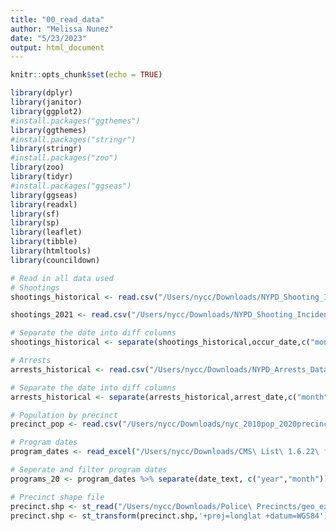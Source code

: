 ```yaml
---
title: "00_read_data"
author: "Melissa Nunez"
date: "5/23/2023"
output: html_document
---
```


```r
knitr::opts_chunk$set(echo = TRUE)
```



```r
library(dplyr)
library(janitor)
library(ggplot2)
#install.packages("ggthemes")
library(ggthemes)
#install.packages("stringr")
library(stringr)
#install.packages("zoo")
library(zoo)
library(tidyr)
#install.packages("ggseas")
library(ggseas)
library(readxl)
library(sf)
library(sp)
library(leaflet)
library(tibble)
library(htmltools)
library(councildown)

# Read in all data used
# Shootings
shootings_historical <- read.csv("/Users/nycc/Downloads/NYPD_Shooting_Incident_Data__Historic_-2.csv") %>% clean_names()

shootings_2021 <- read.csv("/Users/nycc/Downloads/NYPD_Shooting_Incident_Data__Year_To_Date_-2.csv") %>% clean_names()

# Separate the date into diff columns
shootings_historical <- separate(shootings_historical,occur_date,c("month","day","year"),sep="/", remove=FALSE)

# Arrests
arrests_historical <- read.csv("/Users/nycc/Downloads/NYPD_Arrests_Data__Historic_-4.csv") %>% clean_names()

# Separate the date into diff columns
arrests_historical <- separate(arrests_historical,arrest_date,c("month","day","year"),sep="/", remove=FALSE)

# Population by precinct
precinct_pop <- read.csv("/Users/nycc/Downloads/nyc_2010pop_2020precincts.csv") %>% clean_names()

# Program dates
program_dates <- read_excel("/Users/nycc/Downloads/CMS\ List\ 1.6.22\ for\ NYCC\ .xlsx") %>% clean_names()

# Seperate and filter program dates
programs_20 <- program_dates %>% separate(date_text, c("year","month")) %>% filter(year<20) %>% mutate(waves=20-as.numeric(year))

# Precinct shape file
precinct.shp <- st_read("/Users/nycc/Downloads/Police\ Precincts/geo_export_ece0487d-79ca-4c55-898e-8333b6d2b0bc.shp")
precinct.shp <- st_transform(precinct.shp,'+proj=longlat +datum=WGS84')
```

